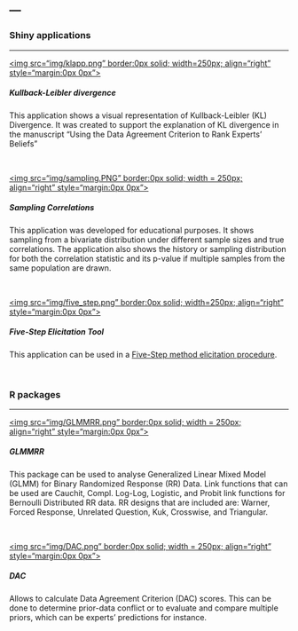 ---
---
<link rel="stylesheet" href="styles.css" type="text/css">

### Shiny applications
<hr>

[<img src="img/klapp.png" border:0px solid; width=250px; align="right" style="margin:0px 0px">](shiny_klapp.html)

##### Kullback-Leibler divergence
This application shows a visual representation of Kullback-Leibler (KL) Divergence. It was created to support the explanation of KL divergence in the manuscript "Using the Data Agreement Criterion to Rank Experts' Beliefs"


<br clear="all" />


[<img src="img/sampling.PNG" border:0px solid; width = 250px; align="right" style="margin:0px 0px">](shiny_samplingcorrelations.html) 

##### Sampling Correlations
This application was developed for educational purposes. It shows sampling from a bivariate distribution under different sample sizes and true correlations. The application also shows the history or sampling distribution for both the correlation statistic and its p-value if multiple samples from the same population are drawn.

<br clear="all" />

[<img src="img/five_step.png" border:0px solid; width=250px; align="right" style="margin:0px 0px">](shiny_five_step.html)

##### Five-Step Elicitation Tool
This application can be used in a <a href="doc/proposal_for_a_five_step_method.pdf" target="_blank" rel="noopener">Five-Step method elicitation procedure</a>. 


<br clear="all" />

### R packages
<hr>
[<img src="img/GLMMRR.png" border:0px solid; width = 250px;  align="right" style="margin:0px 0px">](https://cran.r-project.org/web/packages/GLMMRR/) 

##### GLMMRR 

This package can be used to analyse Generalized Linear Mixed Model (GLMM) for Binary Randomized Response (RR) Data. Link functions that can be used are Cauchit, Compl. Log-Log, Logistic, and Probit link functions for Bernoulli Distributed RR data. RR designs that are included are: Warner, Forced Response, Unrelated Question, Kuk, Crosswise, and Triangular.

<br clear="all" />

[<img src="img/DAC.png" border:0px solid; width = 250px;  align="right" style="margin:0px 0px">](https://cran.r-project.org/web/packages/DAC/) 

##### DAC

Allows to calculate Data Agreement Criterion (DAC) scores. This can be done to determine prior-data conflict or to evaluate and compare multiple priors, which can be experts' predictions for instance.
